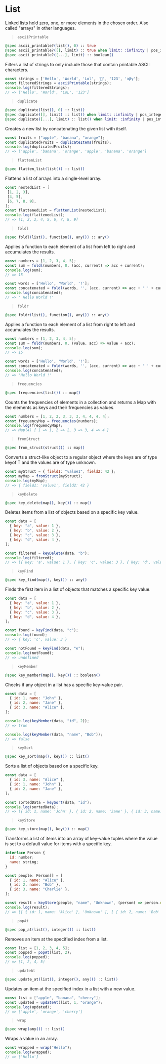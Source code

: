 # List 

Linked lists hold zero, one, or more elements in the chosen order. Also called "arrays" in other languages.

> `asciiPrintable`

```elixir 
@spec ascii_printable?(list(), 0) :: true
@spec ascii_printable?([], limit) :: true when limit: :infinity | pos_integer()
@spec ascii_printable?([...], limit) :: boolean()
```

Filters a list of strings to only include those that contain printable ASCII characters.

```js
const strings = ['Hello', 'World', 'Lol', '🚀', '123', 'αβγ'];
const filteredStrings = asciiPrintable(strings);
console.log(filteredStrings); 
// => ['Hello', 'World', 'LoL', '123']
```

> `duplicate`
    
```elixir
@spec duplicate(list(), 0) :: list()
@spec duplicate([], limit) :: list() when limit: :infinity | pos_integer()
@spec duplicate([...], limit) :: list() when limit: :infinity | pos_integer()
```

Creates a new list by concatenating the given list with itself.

```js
const fruits = ["apple", "banana", "orange"];
const duplicatedFruits = duplicateItems(fruits);
console.log(duplicatedFruits); 
// => ['apple', 'banana', 'orange', 'apple', 'banana', 'orange']
```

> `flattenList`

```elixir
@spec flatten_list(list()) :: list()
```

Flattens a list of arrays into a single-level array.

```js
const nestedList = [
 [1, 2, 3],
 [4, 5],
 [6, 7, 8, 9],
];
const flattenedList = flattenList(nestedList);
console.log(flattenedList); 
// => [1, 2, 3, 4, 5, 6, 7, 8, 9]
```

> `foldl`

```elixir
@spec foldl(list(), function(), any()) :: any()
```

Applies a function to each element of a list from left to right and accumulates the results.

```js
const numbers = [1, 2, 3, 4, 5];
const sum = foldl(numbers, 0, (acc, current) => acc + current);
console.log(sum); 
// => 15

const words = ['Hello', 'World', '!'];
const concatenated = foldl(words, '', (acc, current) => acc + ' ' + current);
console.log(concatenated); 
// => ' Hello World !'
```

> `foldr`

```elixir
@spec foldr(list(), function(), any()) :: any()
```

Applies a function to each element of a list from right to left and accumulates the results.

```js
const numbers = [1, 2, 3, 4, 5];
const sum = foldr(numbers, 0, (value, acc) => value + acc);
console.log(sum); 
// => 15

const words = ['Hello', 'World', '!'];
const concatenated = foldr(words, '', (acc, current) => acc + ' ' + current);
console.log(concatenated); 
// => 'Hello World !'
```

> `frequencies`

```elixir
@spec frequencies(list()) :: map()
```

Counts the frequencies of elements in a collection and returns a Map with the elements as keys and their frequencies as values.

```js
const numbers = [1, 2, 2, 3, 3, 3, 4, 4, 4, 4];
const frequencyMap = frequencies(numbers);
console.log(frequencyMap);
// => Map(4) { 1 => 1, 2 => 2, 3 => 3, 4 => 4 }
```

> `fromStruct`

```elixir
@spec from_struct(struct()) :: map()
```

Converts a struct-like object to a regular object where the keys are of type keyof T and the values are of type unknown.

```js
const myStruct = { field1: "value1", field2: 42 };
const myMap = fromStruct(myStruct);
console.log(myMap); 
// => { field1: 'value1', field2: 42 }
```

> `keyDelete`

```elixir
@spec key_delete(map(), key()) :: map()
```

Deletes items from a list of objects based on a specific key value.

```js
const data = [
  { key: "a", value: 1 },
  { key: "b", value: 2 },
  { key: "c", value: 3 },
  { key: "d", value: 4 },
];

const filtered = keyDelete(data, "b");
console.log(filtered); 
// => [{ key: 'a', value: 1 }, { key: 'c', value: 3 }, { key: 'd', value: 4 }]
```

> `keyFind`

```elixir
@spec key_find(map(), key()) :: any()
```

Finds the first item in a list of objects that matches a specific key value.

```js
const data = [
  { key: "a", value: 1 },
  { key: "b", value: 2 },
  { key: "c", value: 3 },
  { key: "d", value: 4 },
];

const found = keyFind(data, "c");
console.log(found);
// => { key: 'c', value: 3 }

const notFound = keyFind(data, "e");
console.log(notFound); 
// => undefined
```

> `keyMember`

```elixir
@spec key_member(map(), key()) :: boolean()
```

Checks if any object in a list has a specific key-value pair.

```js
const data = [
  { id: 1, name: "John" },
  { id: 2, name: "Jane" },
  { id: 3, name: "Alice" },
];

console.log(keyMember(data, "id", 2)); 
// => true

console.log(keyMember(data, "name", "Bob")); 
// => false
```

> `keySort`

```elixir
@spec key_sort(map(), key()) :: list()
```

Sorts a list of objects based on a specific key.

```js
const data = [
  { id: 3, name: "Alice" },
  { id: 1, name: "John" },
  { id: 2, name: "Jane" },
];

const sortedData = keySort(data, "id");
console.log(sortedData); 
// => [{ id: 1, name: 'John' }, { id: 2, name: 'Jane' }, { id: 3, name: 'Alice' }]
```

> `keyStore`

```elixir
@spec key_store(map(), key()) :: map()
```

Transforms a list of items into an array of key-value tuples where the value is set to a default value for items with a specific key.

```js
interface Person {
  id: number;
  name: string;
}

const people: Person[] = [
  { id: 1, name: "Alice" },
  { id: 2, name: "Bob" },
  { id: 3, name: "Charlie" },
];

const result = keyStore(people, "name", "Unknown", (person) => person.name);
console.log(result); 
// => [[ { id: 1, name: 'Alice' }, 'Unknown' ], [ { id: 2, name: 'Bob' }, 'Unknown' ], [ { id: 3, name: 'Charlie' }, 'Unknown' ]]
```

> `popAt`

```elixir
@spec pop_at(list(), integer()) :: list()
```

Removes an item at the specified index from a list.

```js
const list = [1, 2, 3, 4, 5];
const popped = popAt(list, 2);
console.log(popped); 
// => [1, 2, 4, 5]
```

> `updateAt`

```elixir
@spec update_at(list(), integer(), any()) :: list()
```

Updates an item at the specified index in a list with a new value.

```js
const list = ["apple", "banana", "cherry"];
const updated = updateAt(list, 1, "orange");
console.log(updated); 
// => ['apple', 'orange', 'cherry']
```

> `wrap`

```elixir
@spec wrap(any()) :: list()
```

Wraps a value in an array.

```js
const wrapped = wrap("Hello");
console.log(wrapped); 
// => ['Hello']
```